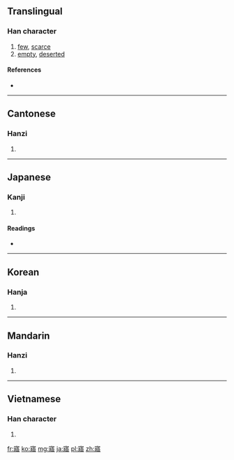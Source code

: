 ==Translingual==

===Han character===
{{Han char|rn=40|rad=宀|as=11|sn=14|four=3026<sub>1</sub>|canj=十女一口 (JVMR)}}

# [[few]], [[scarce]]
# [[empty]], [[deserted]]

====References====
* {{Han ref|kx=0291.010|dkj=07291|dj=0575.040|hdz=20950.030|uh=5BE4|ud=23524|bh=B9ED|bd=47597}}

----

==Cantonese==

===Hanzi===
{{yue-hanzi|jyut=|y=ng6}}

# {{defn|lang=yue|sort=宀11}}

----

==Japanese==

===Kanji===
{{ja-kanji|grade=|rs=宀11}}

# {{defn|lang=ja|sort=宀11}}

====Readings====
* {{ja-readings|on=[[ご]] (go)|kun=[[さめる]] (sameru)}}

----

==Korean==

===Hanja===
{{ko-hanja|hangeul=오|rv=o|mr=o}}

# {{defn|lang=ko|sort=宀11}}

----

==Mandarin==

===Hanzi===
{{cmn-hanzi|pin=[[wù]] ([[wu4]])|wg=wu<sup>4</sup>}}

# {{defn|lang=cmn|sort=宀11}}

----

==Vietnamese==

===Han character===
{{vi-hantu|[[ngụ]], [[ngộ]]|rs=宀11}}

# {{defn|lang=vi|sort=宀11}}

[[fr:寤]]
[[ko:寤]]
[[mg:寤]]
[[ja:寤]]
[[pl:寤]]
[[zh:寤]]